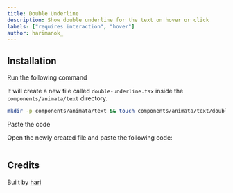 ```yaml
---
title: Double Underline
description: Show double underline for the text on hover or click
labels: ["requires interaction", "hover"]
author: harimanok_
---
```


<ComponentPreview name="text-double-underline--docs" />

## Installation

<Steps>
<Step>Run the following command</Step>

It will create a new file called `double-underline.tsx` inside the `components/animata/text` directory.

```bash
mkdir -p components/animata/text && touch components/animata/text/double-underline.tsx
```

<Step>Paste the code</Step>

Open the newly created file and paste the following code:

```jsx file=<rootDir>/animata/text/double-underline.tsx

```

</Steps>

## Credits

Built by [hari](https://github.com/hari)
